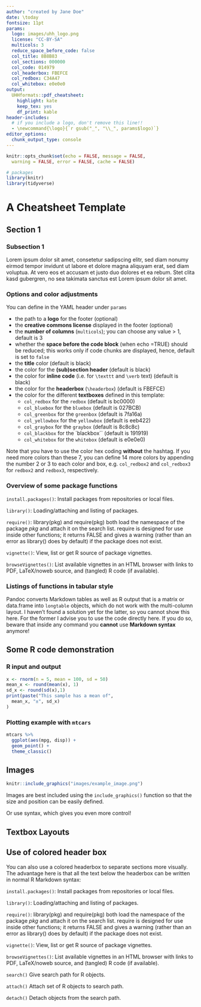 ```yaml
---
author: "created by Jane Doe"
date: \today
fontsize: 11pt
params:
  logo: images/uhh_logo.png
  license: "CC-BY-SA"
  multicols: 3
  reduce_space_before_code: false
  col_title: 8B8B83
  col_sections: 000000
  col_code: 014979
  col_headerbox: FBEFCE
  col_redbox: C34A47
  col_whitebox: e0e0e0
output:
  UHHformats::pdf_cheatsheet:
    highlight: kate
    keep_tex: yes
    df_print: kable
header-includes: 
  # if you include a logo, don't remove this line!!
  - \newcommand{\logo}{`r gsub("_", "\\_", params$logo)`}
editor_options: 
  chunk_output_type: console
---
```


```r
knitr::opts_chunk$set(echo = FALSE, message = FALSE, 
  warning = FALSE, error = FALSE, cache = FALSE)
```

```r
# packages
library(knitr)
library(tidyverse)
```

# A Cheatsheet Template

## Section 1

### Subsection 1

Lorem ipsum dolor sit amet, consetetur sadipscing elitr, sed diam nonumy eirmod tempor invidunt ut labore et dolore magna aliquyam erat, sed diam voluptua. At vero eos et accusam et justo duo dolores et ea rebum. Stet clita kasd gubergren, no sea takimata sanctus est Lorem ipsum dolor sit amet. 

\begin{bluebox}{Lorem ipsum in a bluebox}
Lorem ipsum dolor sit amet, consetetur sadipscing elitr, sed diam nonumy eirmod tempor invidunt ut labore et dolore magna aliquyam erat, sed diam voluptua. At vero eos et accusam et justo duo dolores et ea rebum. Stet clita kasd gubergren, no sea takimata sanctus est Lorem ipsum dolor sit amet.
\end{bluebox}

### Options and color adjustments

You can define in the YAML header under `params`

* the path to a **logo** for the footer (optional)
* the **creative commons license** displayed in the footer (optional)
* the **number of columns** (`multicols`); you can choose any value > 1, default is 3
* whether the **space before the code block** (when echo =TRUE) should be reduced; this works only if code chunks are displayed, hence, default is set to `false`
* the **title** color (default is black)
* the color for the **(sub)section header** (default is black)
* the color for **inline code** (i.e. for `\texttt` and `\verb` text) (default is black)
* the color for the **headerbox** (`\headerbox`) (default is FBEFCE)
* the color for the different **textboxes** defined in this template:
    + `col_redbox` for the `redbox` (default is bc0000)
    + `col_bluebox` for the `bluebox` (default is 027BCB)
    + `col_greenbox` for the `greenbox` (default is 7fa16a)
    + `col_yellowbox` for the `yellowbox` (default is eeb422)
    + `col_graybox` for the `graybox` (default is 8c8c8c)
    + `col_blackbox` for the `blackbox`` (default is 191919)
    + `col_whitebox` for the `whitebox` (default is e0e0e0)

Note that you have to use the color hex coding **without** the hashtag. If you need more colors than these 7, you can define 14 more colors by appending the number 2 or 3 to each color and box, e.g. `col_redbox2` and `col_redbox3` for `redbox2` and `redbox3`, respectively.


### Overview of some package functions

`install.packages()`: Install packages from repositories or local files.

`library()`: Loading/attaching and listing of packages.

`require()`: library(pkg) and require(pkg) both load the namespace of the package *pkg* and attach it on the search list. require is designed for use inside other functions; it returns FALSE and gives a warning (rather than an error as library() does by default) if the package does not exist.

`vignette()`: View, list or get R source of package vignettes.

`browseVignettes()`: List available vignettes in an HTML browser with links to PDF, LaTeX/noweb source, and (tangled) R code (if available).

\begin{graybox}{Inline code inside the colored textboxes has to be written in \LaTeX}

\verb!search()!: \newline
Give search path for R objects.

\verb!attach()!: \\
Attach set of R objects to search path.

\verb!detach()!: \\
Detach objects from the search path.

\end{graybox}



### Listings of functions in tabular style

Pandoc converts Markdown tables as well as R output that is a matrix or data.frame  into `longtable` objects, which do not work with the multi-column layout. I haven't found a solution yet for the latter, so you cannot show this here. For the former I advise you to use the \LaTeX code directly here. If you do so, beware that inside any \LaTeX command you **cannot** use **Markdown syntax** anymore!

<!-- column widths should not be > 7cm in total if multicols = 3 -->
\begin{tabular}{p{2cm}p{5cm}}  
  \verb!search()! & Give search path for R objects. \\
  \verb!attach()! & Attach set of R objects to search path. \\
  \verb!detach()! & Detach objects from the search path. \\
\end{tabular}

<!-- p{} shows text left-aligned, P{} centered -->
\begin{yellowbox}{Table of key object types in a textbox}
  \begin{center}
  \begin{tabular}{p{2cm}P{2cm}P{2cm}} 
  object & dimensions & data type\\
  \hline
  \verb!vector!  & 1 & homogeneous \\
  \verb!list!  & 1 & heterogeneous \\
  \verb!matrix! & 2 & homogeneous \\
  \verb!array!  & >2 & homogeneous \\
  \verb!data.frame!  & 2 & heterogeneous
  \end{tabular}
  \end{center}
\end{yellowbox}


## Some R code demonstration

### R input and output
```r
x <- rnorm(n = 5, mean = 100, sd = 50)
mean_x <- round(mean(x), 1)
sd_x <- round(sd(x),1)
print(paste("This sample has a mean of",
  mean_x, "±", sd_x)
)
```

### Plotting example with `mtcars`
```r
mtcars %>%
  ggplot(aes(mpg, disp)) +
  geom_point() +
  theme_classic()
```

\newpage

## Images

```r
knitr::include_graphics("images/example_image.png")
```


\begin{wrapfigure}[4]{l}{1cm}
  \centering
  \includegraphics[width=0.5cm]{images/lightbulb.png}
\end{wrapfigure}
<!-- the [4] after {wrapfigure} defines that wrapping stops after 4 lines -->
<!-- this is important to not wrap the next section -->

Images are best included using the `include_graphics()` function so that the size and position can be easily defined.

Or use \LaTeX syntax, which gives you even more control!

\vfill

## Textbox Layouts

\begin{redbox}

  Textbox with no header and two list examples: \\
  
  \underline{Ordered list}
  \begin{enumerate}
  \item \textbf{Explore} your data
  \item \textbf{Extract} the key information
  \item \textbf{Present} your findings
  \end{enumerate}
  
  \underline{Unordered list}
  \begin{itemize}
      \item One
      \item Two
      \item Three
  \end{itemize}
\end{redbox}

\begin{greenbox}{Multiple columns in a box}
  \begin{multicols}{2}
  \includegraphics[width=0.5cm]{images/calculator.png}
  \textbf{column 1} \\
  Lorem ipsum dolor sit amet, consetetur sadipscing elitr, sed diam nonumy eirmod tempor invidunt ut labore et dolore magna aliquyam erat, sed diam voluptua. At vero eos et accusam et justo duo dolores et ea rebum.
  \columnbreak
  
  \includegraphics[width=0.5cm]{images/checklist2.png}
  \textbf{column 1}\\
  Lorem ipsum dolor sit amet, consetetur sadipscing elitr, sed diam nonumy eirmod tempor invidunt ut labore et dolore magna aliquyam erat, sed diam voluptua. At vero eos et accusam et justo duo dolores et ea rebum. 
  \end{multicols}
\end{greenbox}


<!-- ---------------------------- -->
\begin{blackbox}{Boxes inside a box}

 \begin{whitebox}
 
  With the \verb!\multibox! command you can place one or more \verb!\subbox!es next to each other:
  \end{whitebox}

  \begin{multibox}{3} 
  \begin{subbox}{colgraybox}{Info 1}
  info
  \end{subbox}
  \begin{subbox}{colgraybox}{Info 1}
  $a \to b$
  \mycommand{CTRL+C}{copy}
  \end{subbox}
  \begin{subbox}{colgraybox}{Info 1}
  more text
  \end{subbox}
  \end{multibox}

\end{blackbox}

\columnbreak

\begin{yellowbox}{Boxes extending over multiple columns}
Lorem ipsum dolor sit amet, consetetur sadipscing elitr, sed diam nonumy eirmod tempor invidunt ut labore et dolore magna aliquyam erat, sed diam voluptua. At vero eos et accusam et justo duo dolores et ea rebum. Stet clita kasd gubergren, no sea takimata sanctus est Lorem ipsum dolor sit amet. Lorem ipsum dolor sit amet, consetetur sadipscing elitr, sed diam nonumy eirmod tempor invidunt ut labore et dolore magna aliquyam erat, sed diam voluptua. At vero eos et accusam et justo duo dolores et ea rebum. Stet clita kasd gubergren, no sea takimata sanctus est Lorem ipsum dolor sit amet. Lorem ipsum dolor sit amet, consetetur sadipscing elitr, sed diam nonumy eirmod tempor invidunt ut labore et dolore magna aliquyam erat, sed diam voluptua. At vero eos et accusam et justo duo dolores et ea rebum. Stet clita kasd gubergren, no sea takimata sanctus est Lorem ipsum dolor sit amet.   

Duis autem vel eum iriure dolor in hendrerit in vulputate velit esse molestie consequat, vel illum dolore eu feugiat nulla facilisis at vero eros et accumsan et iusto odio dignissim qui blandit praesent luptatum zzril delenit augue duis dolore te feugait nulla facilisi. Lorem ipsum dolor sit amet, consectetuer adipiscing elit, sed diam nonummy nibh euismod tincidunt ut laoreet dolore magna aliquam erat volutpat.   

Ut wisi enim ad minim veniam, quis nostrud exerci tation ullamcorper suscipit lobortis nisl ut aliquip ex ea commodo consequat. Duis autem vel eum iriure dolor in hendrerit in vulputate velit esse molestie consequat, vel illum dolore eu feugiat nulla facilisis at vero eros et accumsan et iusto odio dignissim qui blandit praesent luptatum zzril delenit augue duis dolore te feugait nulla facilisi.   

Nam liber tempor cum soluta nobis eleifend option congue nihil imperdiet doming id quod mazim placerat facer possim assum. Lorem ipsum dolor sit amet, consectetuer adipiscing elit, sed diam nonummy nibh euismod tincidunt ut laoreet dolore magna aliquam erat volutpat. Ut wisi enim ad minim veniam, quis nostrud exerci tation ullamcorper suscipit lobortis nisl ut aliquip ex ea commodo consequat.   

Duis autem vel eum iriure dolor in hendrerit in vulputate velit esse molestie consequat, vel illum dolore eu feugiat nulla facilisis.   

Consetetur sadipscing elitr, sed diam nonumy eirmod tempor invidunt ut labore et dolore magna aliquyam erat, sed diam voluptua. At vero eos et accusam et justo duo dolores et ea rebum. Stet clita kasd gubergren, no sea takimata sanctus est Lorem ipsum dolor sit amet. Lorem ipsum dolor sit amet, consetetur sadipscing elitr, sed diam nonumy eirmod tempor invidunt ut labore et dolore magna aliquyam erat, sed diam voluptua. At vero eos et accusam et justo duo dolores et ea rebum. Stet clita kasd gubergren, no sea takimata sanctus est Lorem ipsum dolor sit amet. Lorem ipsum dolor sit amet, consetetur sadipscing elitr, sed diam nonumy eirmod tempor invidunt ut labore et dolore magna aliquyam erat, sed diam voluptua. At vero eos et accusam et justo duo dolores et ea rebum. Stet clita kasd gubergren, no sea takimata sanctus.   

Duis autem vel eum iriure dolor in hendrerit in vulputate velit esse molestie consequat, vel illum dolore eu feugiat nulla facilisis at vero eros et accumsan et iusto odio dignissim qui blandit praesent luptatum zzril delenit augue duis dolore te feugait nulla facilisi. Lorem ipsum dolor sit amet, consectetuer adipiscing elit, sed diam nonummy nibh euismod tincidunt ut laoreet dolore magna aliquam erat volutpat.   

Ut wisi enim ad minim veniam, quis nostrud exerci tation ullamcorper suscipit lobortis nisl ut aliquip ex ea commodo consequat. Duis autem vel eum iriure dolor in hendrerit in vulputate velit esse molestie consequat, vel illum dolore eu feugiat nulla facilisis at vero eros et accumsan et iusto odio dignissim qui blandit praesent luptatum zzril delenit augue duis dolore te feugait nulla facilisi.   

Nam liber tempor cum soluta nobis eleifend option congue nihil imperdiet doming id quod mazim placerat facer possim assum. Lorem ipsum dolor sit amet, consectetuer adipiscing elit, sed diam nonummy nibh euismod tincidunt ut laoreet dolore magna aliquam erat volutpat. Ut wisi enim ad minim veniam, quis nostrud exerci tation ullamcorper suscipit lobortis nisl ut aliquip ex ea commodo

\end{yellowbox}

## Use of colored header box

You can also use a colored headerbox to separate sections more visually. The advantage here is that all the text below the headerbox can be written in normal R Markdown syntax:

\headerbox{Subsection 1}

`install.packages()`: Install packages from repositories or local files.

`library()`: Loading/attaching and listing of packages.

`require()`: library(pkg) and require(pkg) both load the namespace of the package *pkg* and attach it on the search list. require is designed for use inside other functions; it returns FALSE and gives a warning (rather than an error as library() does by default) if the package does not exist.

`vignette()`: View, list or get R source of package vignettes.

`browseVignettes()`: List available vignettes in an HTML browser with links to PDF, LaTeX/noweb source, and (tangled) R code (if available).

\headerbox{Subsection 2}

`search()`
Give search path for R objects.

`attach()`
Attach set of R objects to search path.

`detach()`
Detach objects from the search path.


